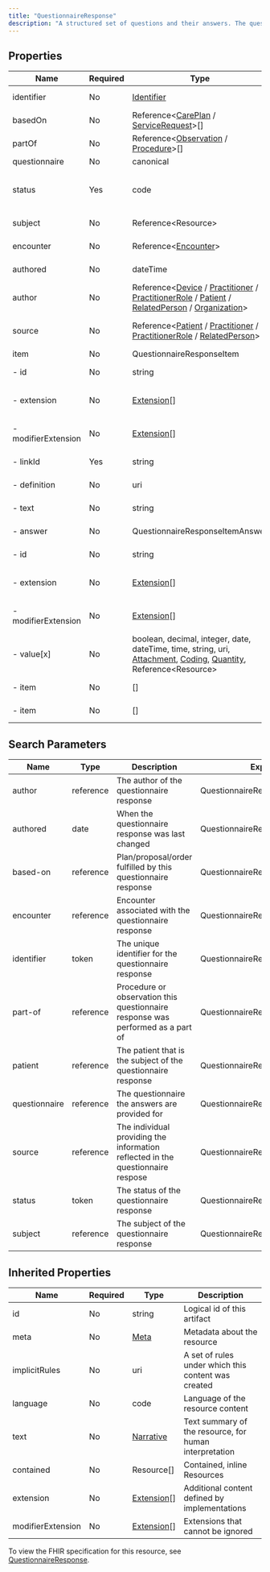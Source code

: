 ```yaml
---
title: "QuestionnaireResponse"
description: "A structured set of questions and their answers. The questions are ordered and grouped into coherent subsets, corresponding to the structure of the grouping of the questionnaire being responded to."
---
```


## Properties

| Name                | Required | Type                                                                                                                                                                                                                                                                                                                                                                 | Description                                                    |
| ------------------- | -------- | -------------------------------------------------------------------------------------------------------------------------------------------------------------------------------------------------------------------------------------------------------------------------------------------------------------------------------------------------------------------- | -------------------------------------------------------------- |
| identifier          | No       | [Identifier](/medical-api/fhir/data-types/identifier)                                                                                                                                                                                                                                                                                                                | Unique id for this set of answers                              |
| basedOn             | No       | Reference&lt;[CarePlan](/medical-api/fhir/resources/careplan) / [ServiceRequest](/medical-api/fhir/resources/servicerequest)&gt;[]                                                                                                                                                                                                                                   | Request fulfilled by this QuestionnaireResponse                |
| partOf              | No       | Reference&lt;[Observation](/medical-api/fhir/resources/observation) / [Procedure](/medical-api/fhir/resources/procedure)&gt;[]                                                                                                                                                                                                                                       | Part of this action                                            |
| questionnaire       | No       | canonical                                                                                                                                                                                                                                                                                                                                                            | Form being answered                                            |
| status              | Yes      | code                                                                                                                                                                                                                                                                                                                                                                 | in-progress / completed / amended / entered-in-error / stopped |
| subject             | No       | Reference&lt;Resource&gt;                                                                                                                                                                                                                                                                                                                                            | The subject of the questions                                   |
| encounter           | No       | Reference&lt;[Encounter](/medical-api/fhir/resources/encounter)&gt;                                                                                                                                                                                                                                                                                                  | Encounter created as part of                                   |
| authored            | No       | dateTime                                                                                                                                                                                                                                                                                                                                                             | Date the answers were gathered                                 |
| author              | No       | Reference&lt;[Device](/medical-api/fhir/resources/device) / [Practitioner](/medical-api/fhir/resources/practitioner) / [PractitionerRole](/medical-api/fhir/resources/practitionerrole) / [Patient](/medical-api/fhir/resources/patient) / [RelatedPerson](/medical-api/fhir/resources/relatedperson) / [Organization](/medical-api/fhir/resources/organization)&gt; | Person who received and recorded the answers                   |
| source              | No       | Reference&lt;[Patient](/medical-api/fhir/resources/patient) / [Practitioner](/medical-api/fhir/resources/practitioner) / [PractitionerRole](/medical-api/fhir/resources/practitionerrole) / [RelatedPerson](/medical-api/fhir/resources/relatedperson)&gt;                                                                                                           | The person who answered the questions                          |
| item                | No       | QuestionnaireResponseItem                                                                                                                                                                                                                                                                                                                                            | Groups and questions                                           |
| - id                | No       | string                                                                                                                                                                                                                                                                                                                                                               | Unique id for inter-element referencing                        |
| - extension         | No       | [Extension](/medical-api/fhir/data-types/extension)[]                                                                                                                                                                                                                                                                                                                | Additional content defined by implementations                  |
| - modifierExtension | No       | [Extension](/medical-api/fhir/data-types/extension)[]                                                                                                                                                                                                                                                                                                                | Extensions that cannot be ignored even if unrecognized         |
| - linkId            | Yes      | string                                                                                                                                                                                                                                                                                                                                                               | Pointer to specific item from Questionnaire                    |
| - definition        | No       | uri                                                                                                                                                                                                                                                                                                                                                                  | ElementDefinition - details for the item                       |
| - text              | No       | string                                                                                                                                                                                                                                                                                                                                                               | Name for group or question text                                |
| - answer            | No       | QuestionnaireResponseItemAnswer                                                                                                                                                                                                                                                                                                                                      | The response(s) to the question                                |
| - id                | No       | string                                                                                                                                                                                                                                                                                                                                                               | Unique id for inter-element referencing                        |
| - extension         | No       | [Extension](/medical-api/fhir/data-types/extension)[]                                                                                                                                                                                                                                                                                                                | Additional content defined by implementations                  |
| - modifierExtension | No       | [Extension](/medical-api/fhir/data-types/extension)[]                                                                                                                                                                                                                                                                                                                | Extensions that cannot be ignored even if unrecognized         |
| - value[x]          | No       | boolean, decimal, integer, date, dateTime, time, string, uri, [Attachment](/medical-api/fhir/data-types/attachment), [Coding](/medical-api/fhir/data-types/coding), [Quantity](/medical-api/fhir/data-types/quantity), Reference&lt;Resource&gt;                                                                                                                     | Single-valued answer to the question                           |
| - item              | No       | []                                                                                                                                                                                                                                                                                                                                                                   | Nested groups and questions                                    |
| - item              | No       | []                                                                                                                                                                                                                                                                                                                                                                   | Nested questionnaire response items                            |

## Search Parameters

| Name          | Type      | Description                                                                     | Expression                          |
| ------------- | --------- | ------------------------------------------------------------------------------- | ----------------------------------- |
| author        | reference | The author of the questionnaire response                                        | QuestionnaireResponse.author        |
| authored      | date      | When the questionnaire response was last changed                                | QuestionnaireResponse.authored      |
| based-on      | reference | Plan/proposal/order fulfilled by this questionnaire response                    | QuestionnaireResponse.basedOn       |
| encounter     | reference | Encounter associated with the questionnaire response                            | QuestionnaireResponse.encounter     |
| identifier    | token     | The unique identifier for the questionnaire response                            | QuestionnaireResponse.identifier    |
| part-of       | reference | Procedure or observation this questionnaire response was performed as a part of | QuestionnaireResponse.partOf        |
| patient       | reference | The patient that is the subject of the questionnaire response                   | QuestionnaireResponse.subject       |
| questionnaire | reference | The questionnaire the answers are provided for                                  | QuestionnaireResponse.questionnaire |
| source        | reference | The individual providing the information reflected in the questionnaire respose | QuestionnaireResponse.source        |
| status        | token     | The status of the questionnaire response                                        | QuestionnaireResponse.status        |
| subject       | reference | The subject of the questionnaire response                                       | QuestionnaireResponse.subject       |

## Inherited Properties

| Name              | Required | Type                                                  | Description                                            |
| ----------------- | -------- | ----------------------------------------------------- | ------------------------------------------------------ |
| id                | No       | string                                                | Logical id of this artifact                            |
| meta              | No       | [Meta](/medical-api/fhir/data-types/meta)             | Metadata about the resource                            |
| implicitRules     | No       | uri                                                   | A set of rules under which this content was created    |
| language          | No       | code                                                  | Language of the resource content                       |
| text              | No       | [Narrative](/medical-api/fhir/data-types/narrative)   | Text summary of the resource, for human interpretation |
| contained         | No       | Resource[]                                            | Contained, inline Resources                            |
| extension         | No       | [Extension](/medical-api/fhir/data-types/extension)[] | Additional content defined by implementations          |
| modifierExtension | No       | [Extension](/medical-api/fhir/data-types/extension)[] | Extensions that cannot be ignored                      |

To view the FHIR specification for this resource, see [QuestionnaireResponse](https://www.hl7.org/fhir/StructureDefinition/QuestionnaireResponse).
